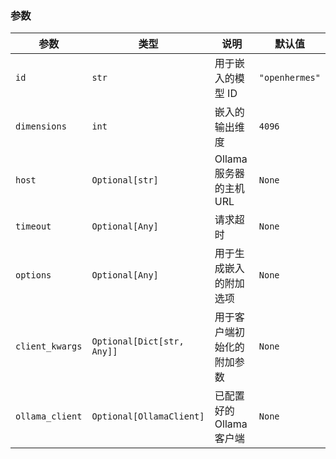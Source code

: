 ### 参数

| 参数 | 类型 | 说明 | 默认值 |
|-----------|------|-------------|---------|
| `id` | `str` | 用于嵌入的模型 ID | `"openhermes"` |
| `dimensions` | `int` | 嵌入的输出维度 | `4096` |
| `host` | `Optional[str]` | Ollama 服务器的主机 URL | `None` |
| `timeout` | `Optional[Any]` | 请求超时 | `None` |
| `options` | `Optional[Any]` | 用于生成嵌入的附加选项 | `None` |
| `client_kwargs` | `Optional[Dict[str, Any]]` | 用于客户端初始化的附加参数 | `None` |
| `ollama_client` | `Optional[OllamaClient]` | 已配置好的 Ollama 客户端 | `None` |